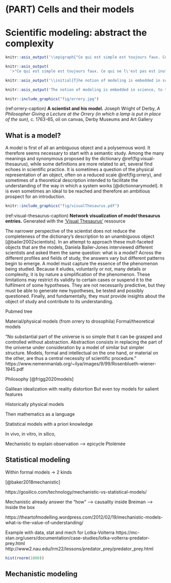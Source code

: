 # (PART) Cells and their models {-}

# Scientific modeling: abstract the complexity

```r
knitr::asis_output('\\epigraph{"Ce qui est simple est toujours faux. Ce qui ne l\'est pas est inutilisable."}{Paul Valéry (Mauvaises pensées et autres, 1942)}')
```

```r
knitr::asis_output(
  '>"Ce qui est simple est toujours faux. Ce qui ne l\'est pas est inutilisable." Paul Valéry (Mauvaises pensées et autres, 1942)')
```

```r
knitr::asis_output('\\initial{T}he notion of modeling is embedded in science, to the point that it has sometimes been used to define the very nature of scientific research. What is called a model can, however, correspond to very different realities which need to be defined before addressing the object of this thesis which will consist, if one wants to be mischievous, in analyzing models with other models. This semantic elucidation is all the more necessary as this thesis is interdisciplinary, suspended between systems biology and biostatistics. In order to convince the reader of the need for such a preamble, he is invited to ask a statistician and a systems biologist the question how they would define what a model is.')
```

```r
knitr::asis_output('The notion of modeling is embedded in science, to the point that it has sometimes been used to define the very nature of scientific research. What is called a model can, however, correspond to very different realities which need to be defined before addressing the object of this thesis which will consist, if one wants to be mischievous, in analyzing models with other models. This semantic elucidation is all the more necessary as this thesis is interdisciplinary, suspended between systems biology and biostatistics. In order to convince the reader of the need for such a preamble, he is invited to ask a statistician and a biologist how they would define what a model is.')
```

```r
knitr::include_graphics("fig/orrery.jpg")
```
(ref:orrery-caption) **A scientist and his model.** Joseph Wright of Derby, *A Philosopher Giving a Lecture at the Orrery (in which a lamp is put in place of the sun)*, c. 1763-65, oil on canvas, Derby Museums and Art Gallery

## What is a model?

<!-- Generic intro -->
A model is first of all an ambiguous object and a polysemous word. It therefore seems necessary to start with a semantic study. Among the many meanings and synonymous proposed by the dictionary \@ref(fig:visual-thesaurus), while some definitions are more related to art, several find echoes in scientific practice. It is sometimes a question of the physical representation of an object, often on a reduced scale \@ref(fig:orrery), and sometimes of a theoretical description intended to facilitate the understanding of the way in which a system works [@dictionnarymodel]. It is even sometimes an ideal to be reached and therefore an ambitious prospect for an introduction.


```r
knitr::include_graphics("fig/visualThesaurus.pdf")
```
(ref:visual-thesaurus-caption) **Network visualization of *model* thesaurus entries.** Generated with the ['Visual Thesaurus'](https://www.visualthesaurus.com) ressource

<!-- For scientists -->

The narrower perspective of the scientist does not reduce the completeness of the dictionary's description to an unambiguous object [@bailer2002scientists]. In an attempt to approach these mult-faceted objects that are the models, Daniela Bailer-Jones interviewed different scientists and asked them the same question: what is a model? Across the different profiles and fields of study, the answers vary but different patterns begin to emerge. A model must capture the essence of the phenomenon being studied. Because it eludes, voluntarily or not, many details or complexity, it is by nature a simplification of the phenomenon. These limitations may restrict its validity to certain cases or suspend it to the fulfilment of some hypotheses. They are not necessarily predictive, but they must be able to generate new hypotheses, be tested and possibly questioned. Finally, and fundamentally, they must provide insights about the object of study and contribute to its understanding.


Pubmed tree

Material/physical models (from orrery to drosophila)
Formal/theoretical models


"No substantial part of the universe is so simple that it can be grasped and controlled without abstraction. Abstraction consists in replacing the part of the universe under consideration by a model of similar but simpler structure. Models, formal and intellectual on the one hand, or material on the other, are thus a central necessity of scientific procedure."
https://www.nemenmanlab.org/~ilya/images/9/99/Rosenblueth-wiener-1945.pdf

Philosophy [@frigg2020models]

Galilean idealization with reality distortion
But even toy models for salient features

Historically physical models

Then mathematics as a language 

Statistical models with a priori knowledge

In vivo, in vitro, in silico, 

Mechanistic to explain observation --> epicycle Ptolémée



## Statistical modeling

Within formal models -> 2 kinds

[@baker2018mechanistic]

https://gosilico.com/technology/mechanistic-vs-statistical-models/

Mechanistic already answer the "how" --> causality inside
Breiman --> Inside the box

https://theartofmodelling.wordpress.com/2012/02/19/mechanistic-models-what-is-the-value-of-understanding/


Example with data, stat and mech for Lotka-Volterra 
https://mc-stan.org/users/documentation/case-studies/lotka-volterra-predator-prey.html
http://www2.nau.edu/lrm22/lessons/predator_prey/predator_prey.html


```r
hist(rnorm(1000))
```

## Mechanistic modeling